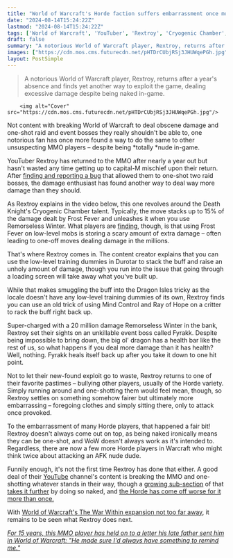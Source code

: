 ```yaml
---
title: "World of Warcraft's Horde faction suffers embarrassment once more as infamous damage fiend finds yet another way to one-shot them while naked"
date: "2024-08-14T15:24:22Z"
lastmod: "2024-08-14T15:24:22Z"
tags: ['World of Warcraft', 'YouTuber', 'Rextroy', 'Cryogenic Chamber', 'Durotar', 'Mind Control', 'Ray of Hope', 'Fyrakk', 'Horde', 'YouTube']
draft: false
summary: "A notorious World of Warcraft player, Rextroy, returns after a year's absence and finds yet another way to exploit the game, dealing excessive damage despite being naked in-game."
images: ["https://cdn.mos.cms.futurecdn.net/pHTDrCUbjRSj3JHUWqePGh.jpg"]
layout: PostSimple
---
```

> A notorious World of Warcraft player, Rextroy, returns after a year's absence and finds yet another way to exploit the game, dealing excessive damage despite being naked in-game.


        <img alt="Cover" src="https://cdn.mos.cms.futurecdn.net/pHTDrCUbjRSj3JHUWqePGh.jpg"/>
        
Not content with breaking World of Warcraft to deal obscene damage and one-shot raid and event bosses they really shouldn't be able to, one notorious fan has once more found a way to do the same to other unsuspecting MMO players – despite being *totally *nude in-game.

YouTuber Rextroy has returned to the MMO after nearly a year out but hasn't wasted any time getting up to capital-M mischief upon their return. After [finding and reporting a bug](https://www.gamesradar.com/games/world-of-warcraft/infamous-world-of-warcraft-damage-fiend-returns-to-the-mmo-after-1-year-to-sink-2-raid-bosses-with-300-million-damage-by-using-a-bug-blizzard-thought-it-fixed/) that allowed them to one-shot two raid bosses, the damage enthusiast has found another way to deal way more damage than they should.

As Rextroy explains in the video below, this one revolves around the Death Knight's Cryogenic Chamber talent. Typically, the move stacks up to 15% of the damage dealt by Frost Fever and unleashes it when you use Remorseless Winter. What players are [finding](https://us.forums.blizzard.com/en/wow/t/cryogenic-chamber-damage-bug/1900458), though, is that using Frost Fever on low-level mobs is storing a scary amount of extra damage – often leading to one-off moves dealing damage in the millions.

That's where Rextroy comes in. The content creator explains that you can use the low-level training dummies in Durotar to stack the buff and raise an unholy amount of damage, though you run into the issue that going through a loading screen will take away what you've built up.

While that makes smuggling the buff into the Dragon Isles tricky as the locale doesn't have any low-level training dummies of its own, Rextroy finds you can use an old trick of using Mind Control and Ray of Hope on a critter to rack the buff right back up.

Super-charged with a 20 million damage Remorseless Winter in the bank, Rextroy set their sights on an unkillable event boss called Fyrakk. Despite being impossible to bring down, the big ol' dragon has a health bar like the rest of us, so what happens if you deal more damage than it has health? Well, nothing. Fyrakk heals itself back up after you take it down to one hit point.

Not to let their new-found exploit go to waste, Rextroy returns to one of their favorite pastimes – bullying other players, usually of the Horde variety. Simply running around and one-shotting them would feel mean, though, so Rextroy settles on something somehow fairer but ultimately more embarrassing – foregoing clothes and simply sitting there, only to attack once provoked.

To the embarrassment of many Horde players, that happened a fair bit! Rextroy doesn't always come out on top, as being naked ironically means they can be one-shot, and WoW doesn't always work as it's intended to. Regardless, there are now a few more Horde players in Warcraft who might think twice about attacking an AFK nude dude.

Funnily enough, it's not the first time Rextroy has done that either. A good deal of their [YouTube](https://www.gamesradar.com/tag/youtube/) channel's content is breaking the MMO and one-shotting whatever stands in their way, though a [growing sub-section](https://youtu.be/f3YSMcI6Czo?si=A_X-bkFwlFR2ONoy) of that [takes it further](https://youtu.be/_DGcVUR0hFs?si=hvTjgkQoctMsHoG2) by doing so naked, and [the Horde has come off worse for it more than once.](https://youtu.be/F3YPMNWK3NQ?si=RTAm8L1mVFGFvFFN)

With [World of Warcraft's The War Within expansion not too far away](https://www.gamesradar.com/games/world-of-warcraft/world-of-warcraft-the-war-within-kicks-off-the-mmos-worldsoul-saga-in-august/), it remains to be seen what Rextroy does next.

[<em>For 15 years, this MMO player has held on to a letter his late father sent him in World of Warcraft: "He made sure I'd always have something to remind me."</em>](https://www.gamesradar.com/games/world-of-warcraft/for-15-years-this-mmo-player-has-held-on-to-a-letter-his-late-father-sent-him-in-world-of-warcraft-he-made-sure-id-always-have-something-to-remind-me/)
        